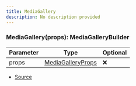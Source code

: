 ```yaml
---
title: MediaGallery
description: No description provided
---
```



### MediaGallery(props): MediaGalleryBuilder

| Parameter | Type | Optional |
| ----------- | ----------- | ----------- |
| props | [MediaGalleryProps](/docs/api-reference/types/MediaGalleryProps) | ❌ |


- [Source](https://github.com/underctrl-io/commandkit/blob/141d1404ab18a8e659209a0fab65466bf3b6dd85/packages/commandkit/src/components/v2/media-gallery.ts#L9)
